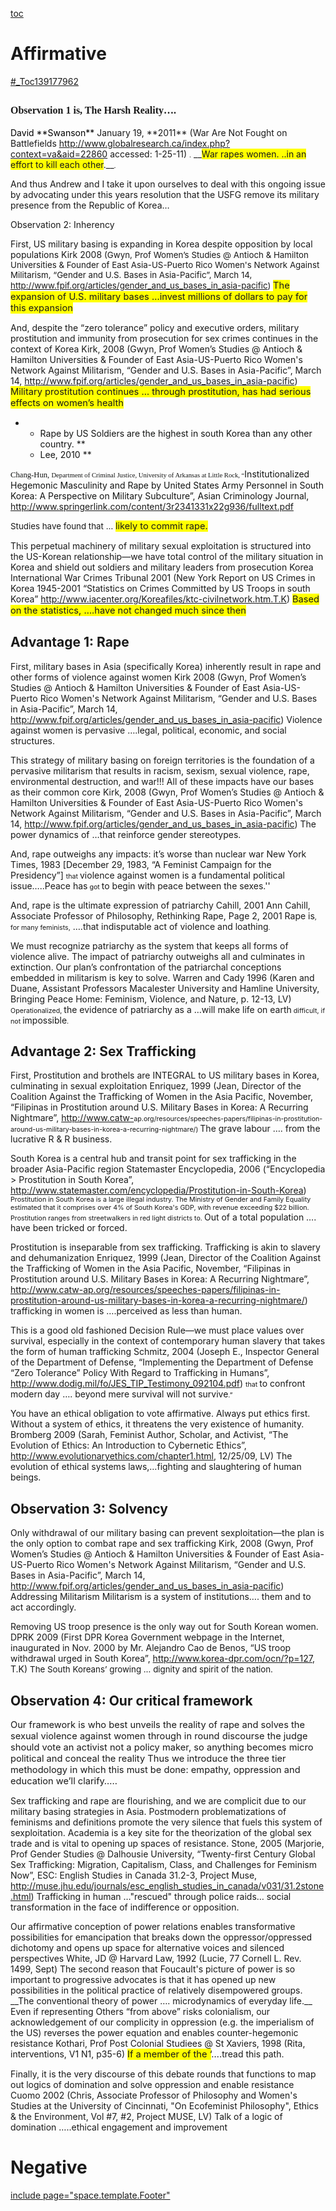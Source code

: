 [[toc]]
=Affirmative= 


[[#_Toc139177962]]

==<span style="font-family: 'Times New Roman',serif; font-size: 12pt;">Observation 1 is, The Harsh Reality…. </span>== 

<span style="color: black;">David **Swanson** </span>January 19, **2011** (War Are Not Fought on Battlefields [[http://www.globalresearch.ca/index.php?context=va&aid=22860]] accessed: 1-25-11)
<span style="font-size: 8pt;">.</span> __<span style="background-attachment: initial; background-clip: initial; background-color: yellow; background-image: initial; background-origin: initial; background-position: initial initial; background-repeat: initial initial;">War rapes women. ..in an effort to kill each other</span>.__<span style="font-size: 8pt;">. </span>


And thus Andrew and I take it upon ourselves to deal with this ongoing issue by advocating under this years resolution that the USFG remove its military presence from the Republic of Korea…

Observation 2: Inherency

First, US military basing is expanding in Korea despite opposition by local populations
<span class="cite">Kirk 2008</span> <span style="font-size: 10pt;">(Gwyn, Prof Women’s Studies @ Antioch & Hamilton Universities & Founder of East Asia-US-Puerto Rico Women's Network Against Militarism, “Gender and U.S. Bases in Asia-Pacific”, March 14, http://www.fpif.org/articles/gender_and_us_bases_in_asia-pacific) </span>
<span class="underline"><span style="background-attachment: initial; background-clip: initial; background-color: yellow; background-image: initial; background-origin: initial; background-position: initial initial; background-repeat: initial initial; font-size: 11pt;">The expansion of U.S. military bases …invest millions of dollars to pay for this expansion</span> </span>

And, despite the “zero tolerance” policy and executive orders, military prostitution and immunity from prosecution for sex crimes continues in the context of Korea
<span class="cite">Kirk, 2008</span> (Gwyn, Prof Women’s Studies @ Antioch & Hamilton Universities & Founder of East Asia-US-Puerto Rico Women's Network Against Militarism, “Gender and U.S. Bases in Asia-Pacific”, March 14, http://www.fpif.org/articles/gender_and_us_bases_in_asia-pacific)
<span class="underline"><span style="background-attachment: initial; background-clip: initial; background-color: yellow; background-image: initial; background-origin: initial; background-position: initial initial; background-repeat: initial initial; font-size: 11pt;">Military prostitution continues … through prostitution, has had serious effects on women’s health</span> </span>

**<span style="color: #131413;">Rape by US Soldiers are the highest in south Korea than any other country. </span>**
**<span style="color: #131413;">Lee, 2010 </span>**
<span style="color: #131413; font-family: 'AdvTTb8864ccf.B',serif; font-size: 9.5pt;">Chang-Hun, </span><span style="color: #131413; font-family: AdvTT3713a231,serif; font-size: 8pt;">Department of Criminal Justice, University of Arkansas at Little Rock, “</span><span style="color: #131413;">Institutionalized Hegemonic Masculinity and Rape by United States Army Personnel in South Korea: A Perspective on Military Subculture”, Asian Criminology Journal, </span>http://www.springerlink.com/content/3r2341331x22g936/fulltext.pdf 

<span class="underline"><span style="font-size: 10pt;">Studies have found that … </span><span style="background-attachment: initial; background-clip: initial; background-color: yellow; background-image: initial; background-origin: initial; background-position: initial initial; background-repeat: initial initial; font-size: 11pt;">likely to commit rape.</span> </span>



This perpetual machinery of military sexual exploitation is structured into the US-Korean relationship—we have total control of the military situation in Korea and shield out soldiers and military leaders from prosecution
<span class="cite">Korea International War Crimes Tribunal 2001</span> (New York Report on US Crimes in Korea 1945-2001 “Statistics on Crimes Committed by US Troops in south Korea” http://www.iacenter.org/Koreafiles/ktc-civilnetwork.htm.T.K)
<span class="underline"><span style="background-attachment: initial; background-clip: initial; background-color: yellow; background-image: initial; background-origin: initial; background-position: initial initial; background-repeat: initial initial; font-size: 11pt;">Based on the statistics, ….have not changed much since then</span></span>

==Advantage 1: Rape== 

First, military bases in Asia (specifically Korea) inherently result in rape and other forms of violence against women
<span class="cite">Kirk 2008</span> (Gwyn, Prof Women’s Studies @ Antioch & Hamilton Universities & Founder of East Asia-US-Puerto Rico Women's Network Against Militarism, “Gender and U.S. Bases in Asia-Pacific”, March 14, http://www.fpif.org/articles/gender_and_us_bases_in_asia-pacific)
<span class="underline">Violence against women is pervasive ….legal, political, economic, and social structures. </span>

This strategy of military basing on foreign territories is the foundation of a pervasive militarism that results in racism, sexism, sexual violence, rape, environmental destruction, and war!!! All of these impacts have our bases as their common core
<span class="cite">Kirk, 2008</span> (Gwyn, Prof Women’s Studies @ Antioch & Hamilton Universities & Founder of East Asia-US-Puerto Rico Women's Network Against Militarism, “Gender and U.S. Bases in Asia-Pacific”, March 14, http://www.fpif.org/articles/gender_and_us_bases_in_asia-pacific)
<span class="underline">The power dynamics of …that reinforce gender stereotypes. </span>


And, rape outweighs any impacts: it’s worse than nuclear war
<span class="cite">New York Times, 1983</span> [December 29, 1983, “A Feminist Campaign for the Presidency”]
<span style="font-size: 8pt;">that </span><span class="underline">violence against women is a fundamental political issue…..Peace has</span><span style="font-size: 8pt;"> got </span><span class="underline">to begin with peace between the sexes.'' </span>

And, rape is the ultimate expression of patriarchy
<span class="cite">Cahill, 2001</span> Ann Cahill, Associate Professor of Philosophy, Rethinking Rape, Page 2, 2001
<span class="underline">Rape is</span><span style="font-size: 8pt;">, for many feminists,</span><span class="underline"> ….that indisputable act of violence and loathing</span><span style="font-size: 8pt;">. </span>







We must recognize patriarchy as the system that keeps all forms of violence alive. The impact of patriarchy outweighs all and culminates in extinction. Our plan’s confrontation of the patriarchal conceptions embedded in militarism is key to solve.
<span class="cite">Warren and Cady 1996</span> (Karen and Duane, Assistant Professors Macalester University and Hamline University, Bringing Peace Home: Feminism, Violence, and Nature, p. 12-13, LV)
<span style="font-size: 8pt;">Operationalized, </span><span class="underline">the evidence of patriarchy as a …will make life on earth</span><span style="font-size: 8pt;"> difficult, if not </span><span class="underline">impossible</span><span style="font-size: 8pt;">.</span>


==Advantage 2: Sex Trafficking== 

First, Prostitution and brothels are INTEGRAL to US military bases in Korea, culminating in sexual exploitation
<span class="cite">Enriquez, 1999</span> (Jean, Director of the Coalition Against the Trafficking of Women in the Asia Pacific, November,
“Filipinas in Prostitution around U.S. Military Bases in Korea: A Recurring Nightmare”, http://www.catw-<span style="font-size: 8pt;">ap.org/resources/speeches-papers/filipinas-in-prostitution-around-us-military-bases-in-korea-a-recurring-nightmare/) </span><span class="underline">The grave labour …. from the lucrative R & R business. </span>

South Korea is a central hub and transit point for sex trafficking in the broader Asia-Pacific region
<span class="cite">Statemaster Encyclopedia, 2006</span> (“Encyclopedia > Prostitution in South Korea”, http://www.statemaster.com/encyclopedia/Prostitution-in-South-Korea)
<span style="font-size: 8pt;">Prostitution in South Korea is a large illegal industry. The Ministry of Gender and Family Equality estimated that it comprises over 4% of South Korea's GDP, with revenue exceeding $22 billion. Prostitution ranges from streetwalkers in red light districts to. </span><span class="underline">Out of a total population …. have been tricked or forced. </span>





Prostitution is inseparable from sex trafficking. Trafficking is akin to slavery and dehumanization
<span class="cite">Enriquez, 1999</span> (Jean, Director of the Coalition Against the Trafficking of Women in the Asia Pacific, November,
“Filipinas in Prostitution around U.S. Military Bases in Korea: A Recurring Nightmare”, http://www.catw-ap.org/resources/speeches-papers/filipinas-in-prostitution-around-us-military-bases-in-korea-a-recurring-nightmare/)
<span class="underline">trafficking in women is ….perceived as less than human. </span>

This is a good old fashioned Decision Rule—we must place values over survival, especially in the context of contemporary human slavery that takes the form of human trafficking
<span class="cite">Schmitz, 2004</span> (Joseph E., Inspector General of the Department of Defense, “Implementing the Department of Defense
“Zero Tolerance” Policy With Regard to Trafficking in Humans”, http://www.dodig.mil/fo/JES_TIP_Testimony_092104.pdf)
<span style="font-size: 8pt;">that </span><span class="underline">to confront modern day …. beyond mere survival will not survive</span><span style="font-size: 8pt;">.” </span>


You have an ethical obligation to vote affirmative. Always put ethics first. Without a system of ethics, it threatens the very existence of humanity.
<span class="cite">Bromberg 2009</span> (Sarah, Feminist Author, Scholar, and Activist, “The Evolution of Ethics: An Introduction to Cybernetic Ethics”, http://www.evolutionaryethics.com/chapter1.html, 12/25/09, LV)
<span class="underline">The evolution of ethical systems laws,…fighting and slaughtering of human beings. </span>

==Observation 3: Solvency== 

Only withdrawal of our military basing can prevent sexploitation—the plan is the only option to combat rape and sex trafficking
<span class="cite">Kirk, 2008</span> (Gwyn, Prof Women’s Studies @ Antioch & Hamilton Universities & Founder of East Asia-US-Puerto Rico Women's Network Against Militarism, “Gender and U.S. Bases in Asia-Pacific”, March 14, http://www.fpif.org/articles/gender_and_us_bases_in_asia-pacific)
Addressing Militarism
<span class="underline">Militarism is a system of institutions…. them and to act accordingly. </span>

<span style="margin-top: 0in;">Removing US troop presence is the only way out for South Korean women. </span>
<span style="margin-top: 0in;">DPRK 2009</span>
(First DPR Korea Government webpage in the Internet, inaugurated in Nov. 2000 by Mr. Alejandro Cao de Benos, “US troop withdrawal urged in South Korea”, http://www.korea-dpr.com/ocn/?p=127, T.K) 
<span class="underline"><span style="font-size: 10pt;">The South Koreans’ growing … dignity and spirit of the nation. </span></span>




==Observation 4: Our critical framework== 

<span style="font-size: 11.0pt;">Our framework is who best unveils the reality of rape and solves the sexual violence against women through in round discourse the judge should vote an activist not a policy maker, so anything becomes micro political and conceal the reality </span>
<span style="font-size: 11.0pt;">Thus we introduce the three tier methodology in which this must be done: empathy, oppression and education we’ll clarify…..</span>

Sex trafficking and rape are flourishing, and we are complicit due to our military basing strategies in Asia. Postmodern problematizations of feminisms and definitions promote the very silence that fuels this system of sexploitation. Academia is a key site for the theorization of the global sex trade and is vital to opening up spaces of resistance.
<span class="cite">Stone, 2005</span> (Marjorie, Prof Gender Studies @ Dalhousie University, “Twenty-first Century Global Sex Trafficking:
Migration, Capitalism, Class, and Challenges for Feminism Now”, ESC: English Studies in Canada 31.2-3, Project Muse, http://muse.jhu.edu/journals/esc_english_studies_in_canada/v031/31.2stone.html)
<span class="underline">Trafficking in human …"rescued" through police raids… social transformation in the face of indifference or opposition. </span>

Our affirmative conception of power relations enables transformative possibilities for emancipation that breaks down the oppressor/oppressed dichotomy and opens up space for alternative voices and silenced perspectives
<span class="cite">White</span>, JD @ Harvard Law, <span class="cite">1992</span> (Lucie, 77 Cornell L. Rev. 1499, Sept)
The second reason that Foucault's picture of power is so important to progressive advocates is that it has opened up new possibilities in the political practice of relatively disempowered groups. __The conventional theory of power …. microdynamics of everyday life.__
Even if representing Others “from above” risks colonialism, our acknowledgement of our complicity in oppression (e.g. the imperialism of the US) reverses the power equation and enables counter-hegemonic resistance
<span class="cite">Kothari</span>, Prof Post Colonial Studiees @ St Xaviers, <span class="cite">1998</span> (Rita, interventions, V1 N1, p35-6)
<span class="underline"><span style="background-attachment: initial; background-clip: initial; background-color: yellow; background-image: initial; background-origin: initial; background-position: initial initial; background-repeat: initial initial; font-size: 11pt;">If a member of the ‘</span><span style="font-size: 11.0pt;">….</span>tread this path. </span>

Finally, it is the very discourse of this debate rounds that functions to map out logics of domination and solve oppression and enable resistance
<span class="cite">Cuomo 2002</span> (Chris, Associate Professor of Philosophy and Women's Studies at the University of Cincinnati, "On Ecofeminist Philosophy", Ethics & the Environment, Vol #7, #2, Project MUSE, LV)
<span class="underline">Talk of a logic of domination …..ethical engagement and improvement</span>





=Negative= 

[[include page="space.template.Footer"]]